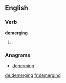 ==English==

===Verb===
'''demerging'''

# {{third-person singular of|demerge}}

===Anagrams===
* [[degerming#English|degerming]]

[[de:demerging]]
[[fr:demerging]]